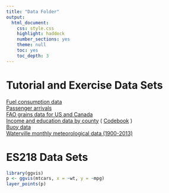 ```yaml
---
title: "Data Folder"
output: 
  html_document:
    css: style.css
    highlight: haddock
    number_sections: yes
    theme: null
    toc: yes
    toc_depth: 3
---
```


# Tutorial and Exercise Data Sets

[Fuel consumption data](./Exercises/fuel.csv)  
[Passenger arrivals](./Exercises/passenger_arrivals.csv)  
[FAO grains data for US and Canada](./Exercises/FAO_grains_NA.csv)  
[Income and education data by county](./Exercises/Income_education.csv) ( [Codebook](./Exercises/Income_education_codebook.csv) )  
[Buoy data](./Exercises/st44005_2010.dat)  
[Waterville monthly meteorological data (1900-2013)](./Exercises/WTVL_monthly_1900-2013.csv)  

# ES218 Data Sets

```r
library(ggvis)
p <- ggvis(mtcars, x = ~wt, y = ~mpg)
layer_points(p)
```

